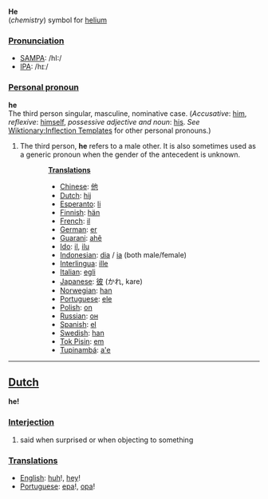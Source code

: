 '''He'''<br>(''chemistry'') symbol for [[helium]]

===[[Pronunciation]]===
*[[w:SAMPA|SAMPA]]: /hI:/
*[[w:IPA|IPA]]: /hɪː/

===[[Personal pronoun]]===
'''he'''<br>
The third person singular, masculine, nominative case. (''Accusative'': [[him]],  ''reflexive'': [[himself]], ''possessive adjective and noun'': [[his]]. ''See'' [[Wiktionary:Inflection Templates]] for other personal pronouns.) 


# The third person, '''he''' refers to a male other. It is also sometimes used as a generic pronoun when the gender of the antecedent is unknown.

::'''[[Translation]]s'''
::* [[Chinese]]: [[他]]
::*[[Dutch]]: [[hij]]
::*[[Esperanto]]: [[li]]
::*[[Finnish]]: [[hän]]
::*[[French]]: [[il]]
::*[[German]]: [[er]]
::*[[Guarani]]: [[ahẽ]]
::*[[Ido]]: [[il]], [[ilu]]
::*[[Indonesian]]: [[dia]] / [[ia]] (both male/female)
::*[[Interlingua]]: [[ille]]
::*[[Italian]]: [[egli]]
::*[[Japanese]]: [[彼]] (かれ, kare)
::*[[Norwegian]]: [[han]]
::*[[Portuguese]]: [[ele]]
::*[[Polish]]: [[on]]
::*[[Russian]]: [[он]]
::*[[Spanish]]: [[el]]
::*[[Swedish]]: [[han]]
::*[[Tok Pisin]]: [[em]]
::*[[Tupinambá]]: [[a'e]]

----

==[[Dutch]]==

'''he!'''

===[[Interjection]]===

# said when surprised or when objecting to something

===[[Translation]]s===
*[[English]]: [[huh]]!, [[hey]]!
*[[Portuguese]]: [[epa]]!, [[opa]]!